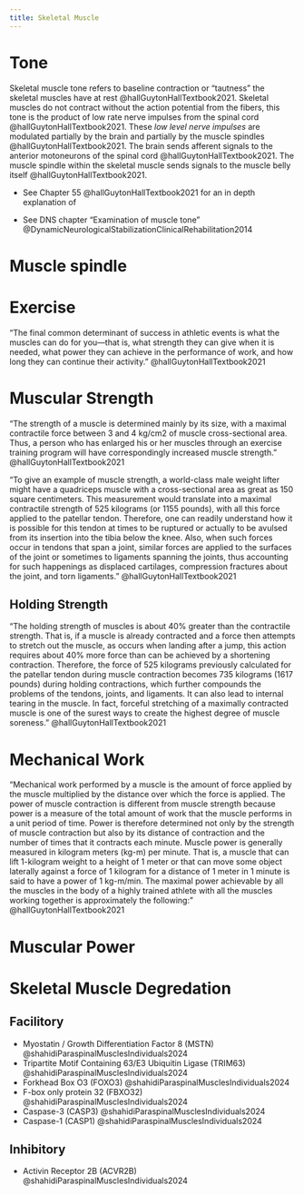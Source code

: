 ```yaml
---
title: Skeletal Muscle
---
```





# Tone {#tone}


Skeletal muscle tone refers to baseline contraction or "tautness" the skeletal muscles have at rest @hallGuytonHallTextbook2021.
Skeletal muscles do not contract without the action potential from the fibers, this tone is the product of low rate nerve impulses from the spinal cord @hallGuytonHallTextbook2021.
These *low level nerve impulses* are modulated partially by the brain and partially by the muscle spindles @hallGuytonHallTextbook2021.
The brain sends afferent signals to the anterior motoneurons of the spinal cord @hallGuytonHallTextbook2021.
The muscle spindle within the skeletal muscle sends signals to the muscle belly itself @hallGuytonHallTextbook2021.



::: {.callout}

- See Chapter 55 @hallGuytonHallTextbook2021 for an in depth explanation of 

- See DNS chapter "Examination of muscle tone" @DynamicNeurologicalStabilizationClinicalRehabilitation2014
:::


# Muscle spindle {#muscle-spindle}



# Exercise

"The final common determinant of success in athletic events is what the muscles can do for you—that is, what strength they can give when it is needed, what power they can achieve in the performance of work, and how long they can continue their activity. " @hallGuytonHallTextbook2021

# Muscular Strength

"The strength of a muscle is determined mainly by its size, with a maximal contractile force between 3 and 4 kg/cm2 of muscle cross-sectional area. Thus, a person who has enlarged his or her muscles through an exercise training program will have correspondingly increased muscle strength." @hallGuytonHallTextbook2021 

"To give an example of muscle strength, a world-class male weight lifter might have a quadriceps muscle with a cross-sectional area as great as 150 square centimeters. This measurement would translate into a maximal contractile strength of 525 kilograms (or 1155 pounds), with all this force applied to the patellar tendon. Therefore, one can readily understand how it is possible for this tendon at times to be ruptured or actually to be avulsed from its insertion into the tibia below the knee. Also, when such forces occur in tendons that span a joint, similar forces are applied to the surfaces of the joint or sometimes to ligaments spanning the joints, thus accounting for such happenings as displaced cartilages, compression fractures about the joint, and torn ligaments." @hallGuytonHallTextbook2021 

## Holding Strength

"The holding strength of muscles is about 40% greater than the contractile strength. That is, if a muscle is already contracted and a force then attempts to stretch out the muscle, as occurs when landing after a jump, this action requires about 40% more force than can be achieved by a shortening contraction. Therefore, the force of 525 kilograms previously calculated for the patellar tendon during muscle contraction becomes 735 kilograms (1617 pounds) during holding contractions, which further compounds the problems of the tendons, joints, and ligaments. It can also lead to internal tearing in the muscle. In fact, forceful stretching of a maximally contracted muscle is one of the surest ways to create the highest degree of muscle soreness." @hallGuytonHallTextbook2021 

# Mechanical Work

"Mechanical work performed by a muscle is the amount of force applied by the muscle multiplied by the distance over which the force is applied. The power of muscle contraction is different from muscle strength because power is a measure of the total amount of work that the muscle performs in a unit period of time. Power is therefore determined not only by the strength of muscle contraction but also by its distance of contraction and the number of times that it contracts each minute. Muscle power is generally measured in kilogram meters (kg-m) per minute. That is, a muscle that can lift 1-kilogram weight to a height of 1 meter or that can move some object laterally against a force of 1 kilogram for a distance of 1 meter in 1 minute is said to have a power of 1 kg-m/min. The maximal power achievable by all the muscles in the body of a highly trained athlete with all the muscles working together is approximately the following:" @hallGuytonHallTextbook2021

# Muscular Power 



# Skeletal Muscle Degredation

## Facilitory

- Myostatin / Growth Differentiation Factor 8 (MSTN) @shahidiParaspinalMusclesIndividuals2024
- Tripartite Motif Containing 63/E3 Ubiquitin Ligase (TRIM63) @shahidiParaspinalMusclesIndividuals2024
- Forkhead Box O3 (FOXO3) @shahidiParaspinalMusclesIndividuals2024
- F-box only protein 32 (FBXO32) @shahidiParaspinalMusclesIndividuals2024
- Caspase-3 (CASP3) @shahidiParaspinalMusclesIndividuals2024
- Caspase-1 (CASP1) @shahidiParaspinalMusclesIndividuals2024

## Inhibitory

- Activin Receptor 2B (ACVR2B) @shahidiParaspinalMusclesIndividuals2024
